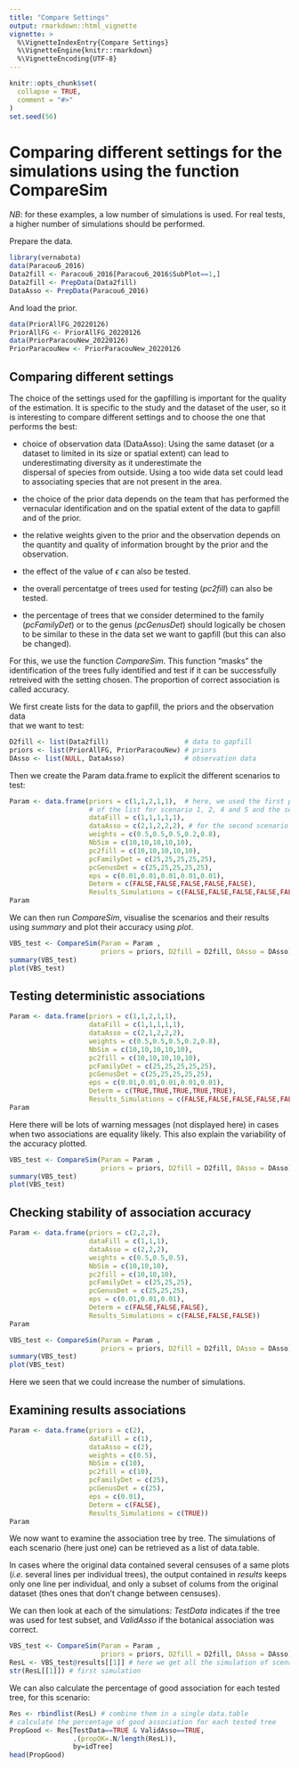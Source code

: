 ```yaml
---
title: "Compare Settings"
output: rmarkdown::html_vignette
vignette: >
  %\VignetteIndexEntry{Compare Settings}
  %\VignetteEngine{knitr::rmarkdown}
  %\VignetteEncoding{UTF-8}
---
```


```r
knitr::opts_chunk$set(
  collapse = TRUE,
  comment = "#>"
)
set.seed(56)
```


# Comparing different settings for the simulations using the function CompareSim

*NB*: for these examples, a low number of simulations is used.
For real tests, a higher number of simulations should be performed.

Prepare the data.

```r
library(vernabota)
data(Paracou6_2016)
Data2fill <- Paracou6_2016[Paracou6_2016$SubPlot==1,]
Data2fill <- PrepData(Data2fill)
DataAsso <- PrepData(Paracou6_2016)
```

And load the prior.

```r
data(PriorAllFG_20220126)
PriorAllFG <- PriorAllFG_20220126
data(PriorParacouNew_20220126)
PriorParacouNew <- PriorParacouNew_20220126
```


## Comparing different settings

The choice of the settings used for the gapfilling is important for the quality of the estimation. 
It is specific to the study and the dataset of the user, so it is interesting to compare different
settings and to choose the one that performs the best:

* choice of observation data (DataAsso): Using the same dataset (or a dataset to limited in its size
or spatial extent) can lead to underestimating diversity as it underestimate the  
dispersal of species from outside.
Using a too wide data set could lead to associating species that are not present in the area.

* the choice of the prior data depends on the team that has performed the vernacular identification
and on the spatial extent of the data to gapfill and of the prior.

* the relative weights given to the prior and the observation depends on the quantity and
quality of information brought by the prior and the observation.

* the effect of the value of $\epsilon$ can also be tested.

* the overall percentatge of trees used for testing (*pc2fill*) can also be tested.

* the percentage of trees that we consider determined to the family (*pcFamilyDet*)
or to the genus (*pcGenusDet*) should logically be chosen to be similar to these 
in the data set we want to gapfill (but this can also be changed).

For this, we use the function *CompareSim*.
This function "masks" the identification of the trees fully identified and test
if it can be successfully retreived with the setting chosen.
The proportion of correct association is called accuracy.

We first create lists for the data to gapfill, the priors and the observation data  
that we want to test:

```r
D2fill <- list(Data2fill)                   # data to gapfill
priors <- list(PriorAllFG, PriorParacouNew) # priors
DAsso <- list(NULL, DataAsso)               # observation data
```

Then we create the Param data.frame to explicit the different scenarios to test:

```r
Param <- data.frame(priors = c(1,1,2,1,1),  # here, we used the first prior 
                    # of the list for scenario 1, 2, 4 and 5 and the seccond for scenario 3
                    dataFill = c(1,1,1,1,1),
                    dataAsso = c(2,1,2,2,2), # for the second scenario dataAsso is NULL (the data to gapfill are used)
                    weights = c(0.5,0.5,0.5,0.2,0.8),
                    NbSim = c(10,10,10,10,10),
                    pc2fill = c(10,10,10,10,10),
                    pcFamilyDet = c(25,25,25,25,25),
                    pcGenusDet = c(25,25,25,25,25),
                    eps = c(0.01,0.01,0.01,0.01,0.01),
                    Determ = c(FALSE,FALSE,FALSE,FALSE,FALSE),
                    Results_Simulations = c(FALSE,FALSE,FALSE,FALSE,FALSE))
Param
```

We can then run *CompareSim*, visualise the scenarios and their results using *summary* and plot their accuracy using *plot*.

```r
VBS_test <- CompareSim(Param = Param ,
                       priors = priors, D2fill = D2fill, DAsso = DAsso)
summary(VBS_test)
plot(VBS_test)
```

## Testing deterministic associations

```r
Param <- data.frame(priors = c(1,1,2,1,1),  
                    dataFill = c(1,1,1,1,1),
                    dataAsso = c(2,1,2,2,2), 
                    weights = c(0.5,0.5,0.5,0.2,0.8),
                    NbSim = c(10,10,10,10,10),
                    pc2fill = c(10,10,10,10,10),
                    pcFamilyDet = c(25,25,25,25,25),
                    pcGenusDet = c(25,25,25,25,25),
                    eps = c(0.01,0.01,0.01,0.01,0.01),
                    Determ = c(TRUE,TRUE,TRUE,TRUE,TRUE),
                    Results_Simulations = c(FALSE,FALSE,FALSE,FALSE,FALSE))
Param
```

Here there will be lots of warning messages (not displayed here) in cases when two associations are equality likely.
This also explain the variability of the accuracy plotted.

```r
VBS_test <- CompareSim(Param = Param ,
                       priors = priors, D2fill = D2fill, DAsso = DAsso)
summary(VBS_test)
plot(VBS_test)
```


## Checking stability of association accuracy

```r
Param <- data.frame(priors = c(2,2,2),  
                    dataFill = c(1,1,1),
                    dataAsso = c(2,2,2),
                    weights = c(0.5,0.5,0.5),
                    NbSim = c(10,10,10),
                    pc2fill = c(10,10,10),
                    pcFamilyDet = c(25,25,25),
                    pcGenusDet = c(25,25,25),
                    eps = c(0.01,0.01,0.01),
                    Determ = c(FALSE,FALSE,FALSE),
                    Results_Simulations = c(FALSE,FALSE,FALSE))
Param
```

```r
VBS_test <- CompareSim(Param = Param ,
                       priors = priors, D2fill = D2fill, DAsso = DAsso)
summary(VBS_test)
plot(VBS_test)
```

Here we seen that we could increase the number of simulations.


## Examining results associations

```r
Param <- data.frame(priors = c(2), 
                    dataFill = c(1),
                    dataAsso = c(2), 
                    weights = c(0.5),
                    NbSim = c(10),
                    pc2fill = c(10),
                    pcFamilyDet = c(25),
                    pcGenusDet = c(25),
                    eps = c(0.01),
                    Determ = c(FALSE),
                    Results_Simulations = c(TRUE))
Param
```

We now want to examine the association tree by tree.
The simulations of each scenario (here just one) can be retrieved as a list of data.table.

In cases where the original data contained several censuses of a same plots (*i.e.* several lines
per individual trees), the output contained in *results* keeps only one line per individual,
and only a subset of colums from the original dataset (thes ones that don't change between censuses).

We can then look at each of the simulations: *TestData* indicates if the tree was used for test subset, and *ValidAsso* if the botanical association was correct.

```r
VBS_test <- CompareSim(Param = Param ,
                       priors = priors, D2fill = D2fill, DAsso = DAsso)
ResL <- VBS_test@results[[1]] # here we get all the simulation of scenario 1
str(ResL[[1]]) # first simulation
```

We can also calculate the percentage of good association for each tested tree, for this scenario:

```r
Res <- rbindlist(ResL) # combine them in a single data.table
# calculate the percentage of good association for each tested tree
PropGood <- Res[TestData==TRUE & ValidAsso==TRUE,
                .(propOK=.N/length(ResL)), 
                by=idTree]
head(PropGood)
```

